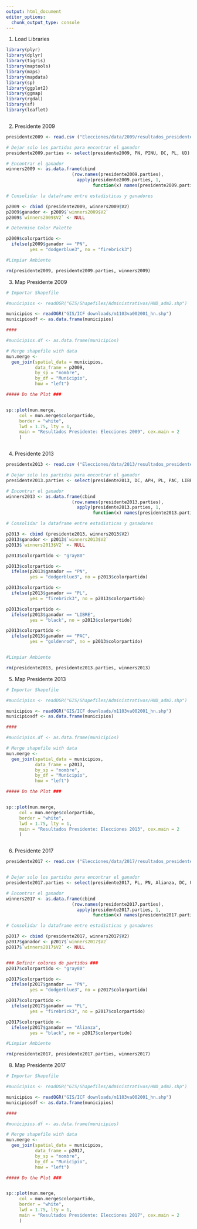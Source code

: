 ```yaml
---
output: html_document
editor_options: 
  chunk_output_type: console
---
```

1) Load Libraries
```r

library(plyr)
library(dplyr)
library(tigris)
library(maptools)
library(maps)
library(mapdata)
library(sp)
library(ggplot2)
library(ggmap)
library(rgdal)
library(sf)
library(leaflet)



```

2) Presidente 2009

```r
presidente2009 <- read.csv ("Elecciones/data/2009/resultados_presidente_2009_por_municipio.csv", stringsAsFactors = FALSE)

# Dejar solo los partidos para encontrar el ganador
presidente2009.parties <- select(presidente2009, PN, PINU, DC, PL, UD)

# Encontrar el ganador
winners2009 <- as.data.frame(cbind
                         (row.names(presidente2009.parties),
                           apply(presidente2009.parties, 1, 
                                 function(x) names(presidente2009.parties)[which(x==max(x))]))) 

# Consolidar la dataframe entre estadisticas y ganadores

p2009 <- cbind (presidente2009, winners2009$V2)
p2009$ganador <- p2009$`winners2009$V2`
p2009$`winners2009$V2` <- NULL

# Determine Color Palette

p2009$colorpartido <- 
  ifelse(p2009$ganador == "PN", 
         yes = "dodgerblue3", no = "firebrick3")

#Limpiar Ambiente

rm(presidente2009, presidente2009.parties, winners2009)


```

3) Map Presidente 2009

```r

# Importar Shapefile

#municipios <- readOGR("GIS/Shapefiles/Administrativos/HND_adm2.shp")

municipios <- readOGR("GIS/ICF downloads/m1103va002001_hn.shp")
municipiosdf <- as.data.frame(municipios)

####

#municipios.df <- as.data.frame(municipios)

# Merge shapefile with data
mun.merge <- 
  geo_join(spatial_data = municipios,
           data_frame = p2009,
           by_sp = "nombre",
           by_df = "Municipio",
           how = "left")

##### Do the Plot ###


sp::plot(mun.merge, 
     col = mun.merge$colorpartido,
     border = "white",
     lwd = 1.75, lty = 1,
     main = "Resultados Presidente: Elecciones 2009", cex.main = 2
     )



```

4) Presidente 2013

```r

presidente2013 <- read.csv ("Elecciones/data/2013/resultados_presidente_2013_por_municipio.csv", stringsAsFactors = FALSE)

# Dejar solo los partidos para encontrar el ganador
presidente2013.parties <- select(presidente2013, DC, APH, PL, PAC, LIBRE, FAPER, PINU, PN)

# Encontrar el ganador
winners2013 <- as.data.frame(cbind
                         (row.names(presidente2013.parties),
                           apply(presidente2013.parties, 1, 
                                 function(x) names(presidente2013.parties)[which(x==max(x))]))) 

# Consolidar la dataframe entre estadisticas y ganadores

p2013 <- cbind (presidente2013, winners2013$V2)
p2013$ganador <- p2013$`winners2013$V2`
p2013$`winners2013$V2` <- NULL

p2013$colorpartido <- "gray80"

p2013$colorpartido <- 
  ifelse(p2013$ganador == "PN", 
         yes = "dodgerblue3", no = p2013$colorpartido)

p2013$colorpartido <- 
  ifelse(p2013$ganador == "PL", 
         yes = "firebrick3", no = p2013$colorpartido)

p2013$colorpartido <- 
  ifelse(p2013$ganador == "LIBRE", 
         yes = "black", no = p2013$colorpartido)

p2013$colorpartido <- 
  ifelse(p2013$ganador == "PAC", 
         yes = "goldenrod", no = p2013$colorpartido)


#Limpiar Ambiente

rm(presidente2013, presidente2013.parties, winners2013)

```

5) Map Presidente 2013

```r

# Importar Shapefile

#municipios <- readOGR("GIS/Shapefiles/Administrativos/HND_adm2.shp")

municipios <- readOGR("GIS/ICF downloads/m1103va002001_hn.shp")
municipiosdf <- as.data.frame(municipios)

####

#municipios.df <- as.data.frame(municipios)

# Merge shapefile with data
mun.merge <- 
  geo_join(spatial_data = municipios,
           data_frame = p2013,
           by_sp = "nombre",
           by_df = "Municipio",
           how = "left")

##### Do the Plot ###


sp::plot(mun.merge, 
     col = mun.merge$colorpartido,
     border = "white",
     lwd = 1.75, lty = 1,
     main = "Resultados Presidente: Elecciones 2013", cex.main = 2
     )



```

6) Presidente 2017

```r

presidente2017 <- read.csv ("Elecciones/data/2017/resultados_presidente_2017_por_municipio.csv", stringsAsFactors = FALSE)


# Dejar solo los partidos para encontrar el ganador
presidente2017.parties <- select(presidente2017, PL, PN, Alianza, DC, UD, PAC, APH, FA, VAMOS)

# Encontrar el ganador
winners2017 <- as.data.frame(cbind
                         (row.names(presidente2017.parties),
                           apply(presidente2017.parties, 1, 
                                 function(x) names(presidente2017.parties)[which(x==max(x))]))) 

# Consolidar la dataframe entre estadisticas y ganadores

p2017 <- cbind (presidente2017, winners2017$V2)
p2017$ganador <- p2017$`winners2017$V2`
p2017$`winners2017$V2` <- NULL


### Definir colores de partidos ###
p2017$colorpartido <- "gray80"

p2017$colorpartido <- 
  ifelse(p2017$ganador == "PN", 
         yes = "dodgerblue3", no = p2017$colorpartido)

p2017$colorpartido <- 
  ifelse(p2017$ganador == "PL", 
         yes = "firebrick3", no = p2017$colorpartido)

p2017$colorpartido <- 
  ifelse(p2017$ganador == "Alianza", 
         yes = "black", no = p2017$colorpartido)

#Limpiar Ambiente

rm(presidente2017, presidente2017.parties, winners2017)
```

8) Map Presidente 2017

```r

# Importar Shapefile

#municipios <- readOGR("GIS/Shapefiles/Administrativos/HND_adm2.shp")

municipios <- readOGR("GIS/ICF downloads/m1103va002001_hn.shp")
municipiosdf <- as.data.frame(municipios)

####

#municipios.df <- as.data.frame(municipios)

# Merge shapefile with data
mun.merge <- 
  geo_join(spatial_data = municipios,
           data_frame = p2017,
           by_sp = "nombre",
           by_df = "Municipio",
           how = "left")

##### Do the Plot ###


sp::plot(mun.merge, 
     col = mun.merge$colorpartido,
     border = "white",
     lwd = 1.75, lty = 1,
     main = "Resultados Presidente: Elecciones 2017", cex.main = 2
     )



```

































